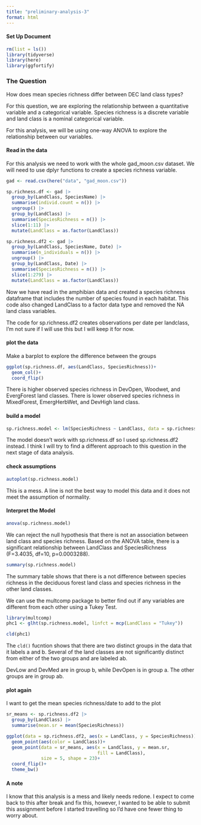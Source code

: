 ```yaml
---
title: "preliminary-analysis-3"
format: html
---
```


#### Set Up Document
```r
rm(list = ls())
library(tidyverse)
library(here)
library(ggfortify)
```

### The Question
How does mean species richness differ between DEC land class types?

For this question, we are exploring the relationship between a quantitative variable and a categorical variable. Species richness is a discrete variable and land class is a nominal categorical variable.

For this analysis, we will be using one-way ANOVA to explore the relationship between our variables.

#### Read in the data
For this analysis we need to work with the whole gad_moon.csv dataset. We will need to use dplyr functions to create a species richness variable.
```r
gad <- read.csv(here("data", "gad_moon.csv"))

sp.richness.df <- gad |>
  group_by(LandClass, SpeciesName) |>
  summarise(individ.count = n()) |> 
  ungroup() |>
  group_by(LandClass) |>
  summarise(SpeciesRichness = n()) |>
  slice(1:11) |>
  mutate(LandClass = as.factor(LandClass))

sp.richness.df2 <- gad |>
  group_by(LandClass, SpeciesName, Date) |>
  summarise(n_individuals = n()) |> 
  ungroup() |>
  group_by(LandClass, Date) |>
  summarise(SpeciesRichness = n()) |>
  slice(1:279) |> 
  mutate(LandClass = as.factor(LandClass))

```
Now we have read in the amphibian data and created a species richness dataframe that includes the number of species found in each habitat. This code also changed LandClass to a factor data type and removed the NA land class variables.

The code for sp.richness.df2 creates observations per date per landclass, I'm not sure if I will use this but I will keep it for now.

#### plot the data
Make a barplot to explore the difference between the groups
```r
ggplot(sp.richness.df, aes(LandClass, SpeciesRichness))+
  geom_col()+
  coord_flip()
```
There is higher observed species richness in DevOpen, Woodwet, and EvergForest land classes. There is lower observed species richness in MixedForest, EmergHerbWet, and DevHigh land class.

#### build a model
```r
sp.richness.model <- lm(SpeciesRichness ~ LandClass, data = sp.richness.df2)
```
The model doesn't work with sp.richness.df so I used sp.richness.df2 instead. I think I will try to find a different approach to this question in the next stage of data analysis.

#### check assumptions
```r
autoplot(sp.richness.model)
```
This is a mess. A line is not the best way to model this data and it does not meet the assumption of normality.

#### Interpret the Model
```r
anova(sp.richness.model)
```
We can reject the null hypothesis that there is not an association between land class and species richness. Based on the ANOVA table, there is a significant relationship between LandClass and SpeciesRichness (F=3.4035, df=10, p=0.0003288).

```r
summary(sp.richness.model)
```
The summary table shows that there is a not difference between species richness in the deciduous forest land class and species richness in the other land classes.

We can use the multcomp package to better find out if any variables are different from each other  using a Tukey Test.
```r
library(multcomp)
phc1 <- glht(sp.richness.model, linfct = mcp(LandClass = "Tukey"))

cld(phc1)
```

The `cld()` fucntion shows that there are two distinct groups in the data that it labels a and b. Several of the land classes are not significantly distinct from either of the two groups and are labeled ab.

DevLow and DevMed are in group b, while DevOpen is in group a. The other groups are in group ab.

#### plot again
I want to get the mean species richness/date to add to the plot
```r
sr_means <- sp.richness.df2 |>
  group_by(LandClass) |>
  summarise(mean.sr = mean(SpeciesRichness)) 

ggplot(data = sp.richness.df2, aes(x = LandClass, y = SpeciesRichness))+
  geom_point(aes(color = LandClass))+
  geom_point(data = sr_means, aes(x = LandClass, y = mean.sr,
                                  fill = LandClass),
             size = 5, shape = 23)+
  coord_flip()+
  theme_bw()
```

#### A note
I know that this analysis is a mess and likely needs redone. I expect to come back to this after break and fix this, however, I wanted to be able to submit this assignment before I started travelling so I'd have one fewer thing to worry about.